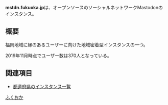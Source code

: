 {{Infobox instance
| Name          = Mstdn.fukuoka.jp
| Domain        = https://mstdn.fukuoka.jp/
| Admin         = [https://mstdn.fukuoka.jp/@usimaru うしまる✅]
| Country       = 日本
| Start         = 2017年4月23日
| Kifu          = なし
| Alias         = なし
}}'''mstdn.fukuoka.jp'''は、オープンソースのソーシャルネットワークMastodonのインスタンス。

== 概要 ==
福岡地域に縁のあるユーザーに向けた地域密着型インスタンスの一つ。

2019年11月時点でユーザー数は370人となっている。

== 関連項目 ==
* [[都道府県のインスタンス一覧]]

{{DEFAULTSORT:fukuokajp}}
[[category:日本のインスタンス|ふくおか]]